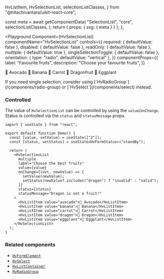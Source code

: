   HvListItem,
  HvSelectionList,
  selectionListClasses,
} from "@hitachivantara/uikit-react-core";


  const meta = await getComponentData(
    "SelectionList",
    "core",
    selectionListClasses,
  );
  return { props: { ssg: { meta } } };
};

<Description />

<Page>

<Playground
  Component={HvSelectionList}
  componentName="HvSelectionList"
  controls={{
    required: { defaultValue: false },
    disabled: { defaultValue: false },
    readOnly: { defaultValue: false },
    multiple: { defaultValue: true },
    singleSelectionToggle: { defaultValue: false },
    orientation: { type: "radio", defaultValue: "vertical" },
  }}
  componentProps={{
    label: "Favourite fruits",
    description: "Choose your favourite fruits",
  }}
>
  <HvListItem value="avocado">🥑 Avocado</HvListItem>
  <HvListItem value="banana">🍌 Banana</HvListItem>
  <HvListItem value="carrot">🥕 Carrot</HvListItem>
  <HvListItem value="dragonfruit">🐉 Dragonfruit</HvListItem>
  <HvListItem value="eggplant">🍆 Eggplant</HvListItem>
</Playground>

<Callout type="info">
  If you need single selection, consider using
  [`HvRadioGroup`](/components/radio-group) or [`HvSelect`](/components/select)
  instead.
</Callout>

### Controlled

The value of `HvSelectionList` can be controlled by using the `value`/`onChange`. Status is controlled via the `status` and `statusMessage` props.

```tsx live
import { useState } from "react";

export default function Demo() {
  const [value, setValue] = useState(["2"]);
  const [status, setStatus] = useState<HvFormStatus>("standBy");

  return (
    <HvSelectionList
      multiple
      label="Choose the best fruits"
      value={value}
      onChange={(evt, newValue) => {
        setValue(newValue);
        setStatus(newValue?.includes("dragon") ? "invalid" : "valid");
      }}
      status={status}
      statusMessage="Dragon is not a fruit!"
    >
      <HvListItem value="avocado">🥑 Avocado</HvListItem>
      <HvListItem value="banana">🍌 Banana</HvListItem>
      <HvListItem value="carrot">🥕 Carrot</HvListItem>
      <HvListItem value="dragon">🐉 Dragon</HvListItem>
      <HvListItem value="eggplant">🍆 Eggplant</HvListItem>
    </HvSelectionList>
  );
}
```

### Related components

- [`HvFormElement`](/components/form-element)
- [`HvSelect`](/components/select)
- [`HvListContainer`](/components/list-container)
- [`HvRadioGroup`](/components/radio-group)

</Page>

